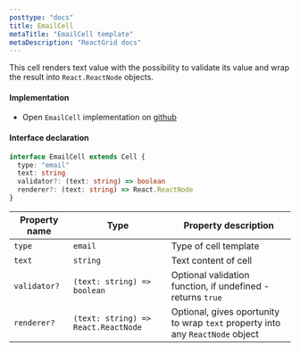 ```yaml
---
posttype: "docs"
title: EmailCell
metaTitle: "EmailCell template"
metaDescription: "ReactGrid docs"
---
```


This cell renders text value with the possibility to validate its value and wrap the result into `React.ReactNode` objects.

#### Implementation

- Open `EmailCell` implementation on <a href="https://github.com/silevis/reactgrid/blob/develop/src/lib/CellTemplates/EmailCellTemplate.tsx" target="_blank"> github <i className="fas fa-external-link-alt fa-xs pl-1"></i></a>

#### Interface declaration

```ts
interface EmailCell extends Cell {
  type: "email"
  text: string
  validator?: (text: string) => boolean
  renderer?: (text: string) => React.ReactNode
}
```

| Property name | Type                                | Property description                                                           |
| ------------- | ----------------------------------- | ------------------------------------------------------------------------------ |
| `type`        | `email`                             | Type of cell template                                                          |
| `text`        | `string`                            | Text content of cell                                                           |
| `validator?`  | `(text: string) => boolean`         | Optional validation function, if undefined - returns `true`                    |
| `renderer?`   | `(text: string) => React.ReactNode` | Optional, gives oportunity to wrap `text` property into any `ReactNode` object |
